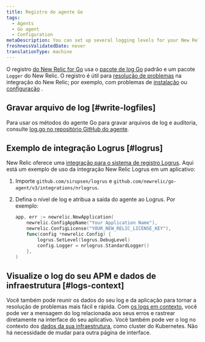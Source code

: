 ```yaml
---
title: Registro do agente Go
tags:
  - Agents
  - Go agent
  - Configuration
metaDescription: You can set up several logging levels for your New Relic Go agent; this is useful for troubleshooting your New Relic Golang integration.
freshnessValidatedDate: never
translationType: machine
---
```


O registro [do New Relic for Go](/docs/agents/go-agent/get-started/new-relic-go) usa o [pacote de log Go](https://golang.org/pkg/log/) padrão e um pacote `Logger` do New Relic. O registro é útil para [resolução de problemas](/docs/agents/go-agent/troubleshooting/no-data-appears-go) na integração do New Relic; por exemplo, com problemas de [instalação](/docs/agents/go-agent/get-started/install-new-relic-go) ou [configuração](/docs/agents/go-agent/instrumentation/go-agent-configuration) .

## Gravar arquivo de log [#write-logfiles]

Para usar os métodos do agente Go para gravar arquivos de log e auditoria, consulte [log.go no repositório GitHub do agente](https://github.com/newrelic/go-agent/blob/20541a9393ae651949eb75b82666d4a7c2a10dec/v3/newrelic/log.go).

## Exemplo de integração Logrus [#logrus]

New Relic oferece uma [integração para o sistema de registro Logrus](https://github.com/newrelic/go-agent/blob/master/_integrations/nrlogrus/nrlogrus.go). Aqui está um exemplo de uso da integração New Relic Logrus em um aplicativo:

1. Importe `github.com/sirupsen/logrus` e `github.com/newrelic/go-agent/v3/integrations/nrlogrus`.

2. Defina o nível de log e atribua a saída do agente ao Logrus. Por exemplo:

   ```go
   app, err := newrelic.NewApplication(
       newrelic.ConfigAppName("Your Application Name"),
       newrelic.ConfigLicense("YOUR_NEW_RELIC_LICENSE_KEY"),
       func(config *newrelic.Config) {
           logrus.SetLevel(logrus.DebugLevel)
           config.Logger = nrlogrus.StandardLogger()
       },
   )
   ```

## Visualize o log do seu APM e dados de infraestrutura [#logs-context]

Você também pode reunir os dados do seu log e da aplicação para tornar a resolução de problemas mais fácil e rápida. Com [os logs em contexto](/docs/logs/logs-context/configure-logs-context-go/), você pode ver a mensagem do log relacionada aos seus erros e rastrear diretamente na interface do seu aplicativo. Você também pode ver o log no contexto dos [dados da sua infraestrutura](/docs/logs/forward-logs/forward-your-logs-using-infrastructure-agent/), como cluster do Kubernetes. Não há necessidade de mudar para outra página de interface.